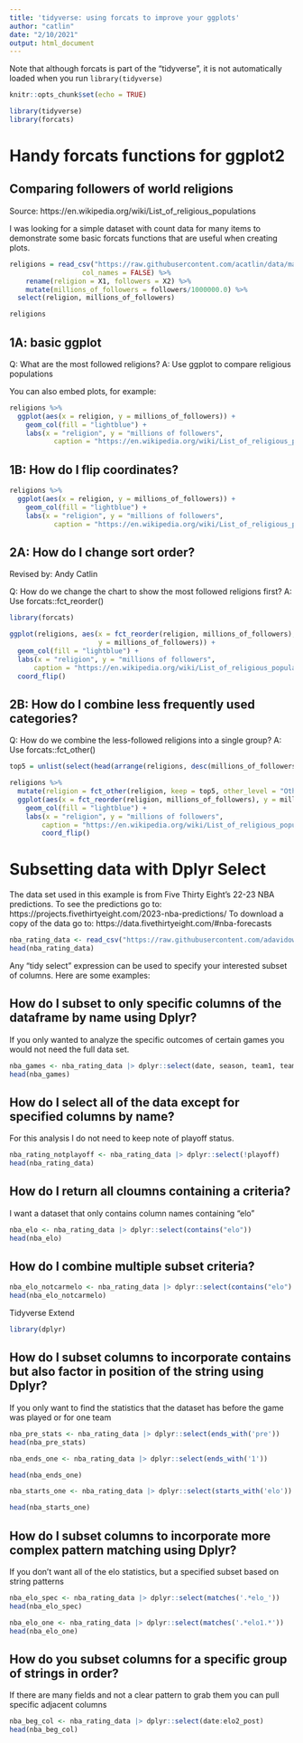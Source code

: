 ```yaml
---
title: 'tidyverse: using forcats to improve your ggplots'
author: "catlin"
date: "2/10/2021"
output: html_document
---
```


Note that although forcats is part of the "tidyverse", it is not automatically loaded when you run `library(tidyverse)`

```r
knitr::opts_chunk$set(echo = TRUE)

library(tidyverse)
library(forcats)
```

# Handy forcats functions for ggplot2

## Comparing followers of world religions

Source: https://en.wikipedia.org/wiki/List_of_religious_populations

I was looking for a simple dataset with count data for many items to demonstrate some basic forcats functions that are useful when creating plots.

```r
religions = read_csv("https://raw.githubusercontent.com/acatlin/data/master/religions.csv", 
                  col_names = FALSE) %>% 
    rename(religion = X1, followers = X2) %>% 
    mutate(millions_of_followers = followers/1000000.0) %>% 
  select(religion, millions_of_followers)

religions
```

## 1A: basic ggplot

Q: What are the most followed religions?
A: Use ggplot to compare religious populations

You can also embed plots, for example:

```r
religions %>% 
  ggplot(aes(x = religion, y = millions_of_followers)) + 
    geom_col(fill = "lightblue") + 
    labs(x = "religion", y = "millions of followers", 
           caption = "https://en.wikipedia.org/wiki/List_of_religious_populations") 
```
 
## 1B: How do I flip coordinates?

```r
religions %>% 
  ggplot(aes(x = religion, y = millions_of_followers)) + 
    geom_col(fill = "lightblue") + 
    labs(x = "religion", y = "millions of followers", 
           caption = "https://en.wikipedia.org/wiki/List_of_religious_populations") + coord_flip()
```

## 2A: How do I change sort order?
Revised by: Andy Catlin

Q: How do we change the chart to show the most followed religions first?
A: Use forcats::fct_reorder()

```r
library(forcats) 

ggplot(religions, aes(x = fct_reorder(religion, millions_of_followers), 
                      y = millions_of_followers)) + 
  geom_col(fill = "lightblue") + 
  labs(x = "religion", y = "millions of followers", 
      caption = "https://en.wikipedia.org/wiki/List_of_religious_populations") + 
  coord_flip()
```

## 2B: How do I combine less frequently used categories?

Q: How do we combine the less-followed religions into a single group?
A: Use forcats::fct_other()

```r
top5 = unlist(select(head(arrange(religions, desc(millions_of_followers)), 5), religion))

religions %>% 
  mutate(religion = fct_other(religion, keep = top5, other_level = "Other religions")) %>%     
  ggplot(aes(x = fct_reorder(religion, millions_of_followers), y = millions_of_followers)) +
    geom_col(fill = "lightblue") + 
    labs(x = "religion", y = "millions of followers", 
        caption = "https://en.wikipedia.org/wiki/List_of_religious_populations") + 
        coord_flip()
```

# Subsetting data with Dplyr Select

The data set used in this example is from Five Thirty Eight's 22-23 NBA predictions. To see the predictions go to:
https://projects.fivethirtyeight.com/2023-nba-predictions/
To download a copy of the data go to:
https://data.fivethirtyeight.com/#nba-forecasts

```r
nba_rating_data <- read_csv("https://raw.githubusercontent.com/adavidowitz100/FALL2022TIDYVERSE/main/nba-forecasts/nba_elo.csv")
head(nba_rating_data)
```
Any "tidy select" expression can be used to specify your interested subset of columns. Here are some examples:

## How do I subset to only specific columns of the dataframe by name using Dplyr?
If you only wanted to analyze the specific outcomes of certain games you would not need the full data set.
```r
nba_games <- nba_rating_data |> dplyr::select(date, season, team1, team2, score1, score2)
head(nba_games)
```

## How do I select all of the data except for specified columns by name?
For this analysis I do not need to keep note of playoff status.
```r
nba_rating_notplayoff <- nba_rating_data |> dplyr::select(!playoff)
head(nba_rating_data)
```

## How do I return all cloumns containing a criteria?
I want a dataset that only contains column names containing "elo"
```r
nba_elo <- nba_rating_data |> dplyr::select(contains("elo"))
head(nba_elo)
```

## How do I combine multiple subset criteria?
```r
nba_elo_notcarmelo <- nba_rating_data |> dplyr::select(contains("elo") & !contains("carm"))
head(nba_elo_notcarmelo)
```

Tidyverse Extend

```r
library(dplyr)
```

## How do I subset columns to incorporate contains but also factor in position of the string using Dplyr?
If you only want to find the statistics that the dataset has before the game was played or for one team
```r
nba_pre_stats <- nba_rating_data |> dplyr::select(ends_with('pre'))
head(nba_pre_stats)

nba_ends_one <- nba_rating_data |> dplyr::select(ends_with('1'))

head(nba_ends_one)

nba_starts_one <- nba_rating_data |> dplyr::select(starts_with('elo'))

head(nba_starts_one)
```


## How do I subset columns to incorporate more complex pattern matching using Dplyr?
If you don't want all of the elo statistics, but a specified subset based on string patterns
```r
nba_elo_spec <- nba_rating_data |> dplyr::select(matches('.*elo_'))
head(nba_elo_spec)

nba_elo_one <- nba_rating_data |> dplyr::select(matches('.*elo1.*'))
head(nba_elo_one)
```

## How do you subset columns for a specific group of strings in order?
If there are many fields and not a clear pattern to grab them you can pull specific adjacent columns
```r
nba_beg_col <- nba_rating_data |> dplyr::select(date:elo2_post)
head(nba_beg_col)
```




